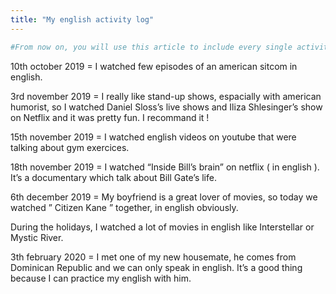 ```yaml
---
title: "My english activity log"
---
```



```r
#From now on, you will use this article to include every single activity that you do in English in a chronological order (e.g. reading a book in English, watching TV shows and series in English, going to an English Evening in Mons, travelling to an English-speaking country, playing games in English such as the pretty exciting game LyricsTraining, etc.). You can even write a few lines about what you’ve watched/read/done and recommend certain things to your friends. The sky’s the limit! We value personal initiative and we will be happy to read whatever you have to offer.
```
10th october 2019 = I watched few episodes of an american sitcom in english.

3rd november 2019 = I really like stand-up shows, espacially with american humorist, so I watched Daniel Sloss's live shows and Iliza Shlesinger's show on Netflix and it was pretty fun. I recommand it ! 

15th november 2019 = I watched english videos on youtube that were talking about gym exercices. 

18th november 2019 = I watched "Inside Bill's brain " on netflix ( in english ). It's a documentary which talk about Bill Gate's life. 

6th december 2019 = My boyfriend is a great lover of movies, so today we watched " Citizen Kane " together, in english obviously.

During the holidays, I watched a lot of movies in english like Interstellar or Mystic River. 

3th february 2020 = I met one of my new housemate, he comes from Dominican Republic and we can only speak in english. It's a good thing because I can practice my english with him. 

